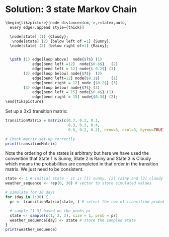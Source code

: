 
#  Solution: 3 state Markov Chain {#mc-solution}
```r
\begin{tikzpicture}[node distance=4cm,->,>=latex,auto,
  every edge/.append style={thick}]

  \node[state] (1) {Cloudy};
   \node[state] (2) [below left of =1] {Sunny};
  \node[state] (3) [below right of=1] {Rainy};


  \path (1) edge[loop above]  node{$?$} (1)
            edge[bend left =12]  node{$0.6$}   (2)
            edge[bend left = 12] node{$ 0.2$} (3)
        (2) edge[loop below] node{$?$}  (2)
            edge[bend left=12] node{$0.1$}     (1)
            edge[bend right = 12] node {$0.2$} (3)
        (3) edge[loop below] node{$?$} (3)
            edge[bend left = 15] node{$0.4$} (1)
            edge[bend right = 15] node{$0.3$} (2);
\end{tikzpicture}
```

Set up a 3x3 transition matrix:

```r
transitionMatrix = matrix(c(0.7, 0.2, 0.1,
                            0.3, 0.3, 0.4,
                            0.6, 0.2, 0.2), nrow=3, ncol=3, byrow=TRUE)

# Check matrix set-up correctly
print(transitionMatrix)

```

Note the ordering of the states is arbitrary but here we have used the convention that State 1 is Sunny, State 2 is Rainy and State 3 is Cloudy which means the probabilities are completed in that order in the transition matrix. We just need to be consistent.

```r
state <- 1 # initial state - it is [1] sunny, [2] rainy and [3] cloudy
weather_sequence <- rep(0, 30) # vector to store simulated values

# simulate for 30 days
for (day in 1:30) {
  pr <- transitionMatrix[state, ] # select the row of transition probabilities

  # sample [1-3] based on the probs pr
  state <- sample(c(1, 2, 3), size = 1, prob = pr)
  weather_sequence[day] <- state # store the sampled state
}
print(weather_sequence)
```
